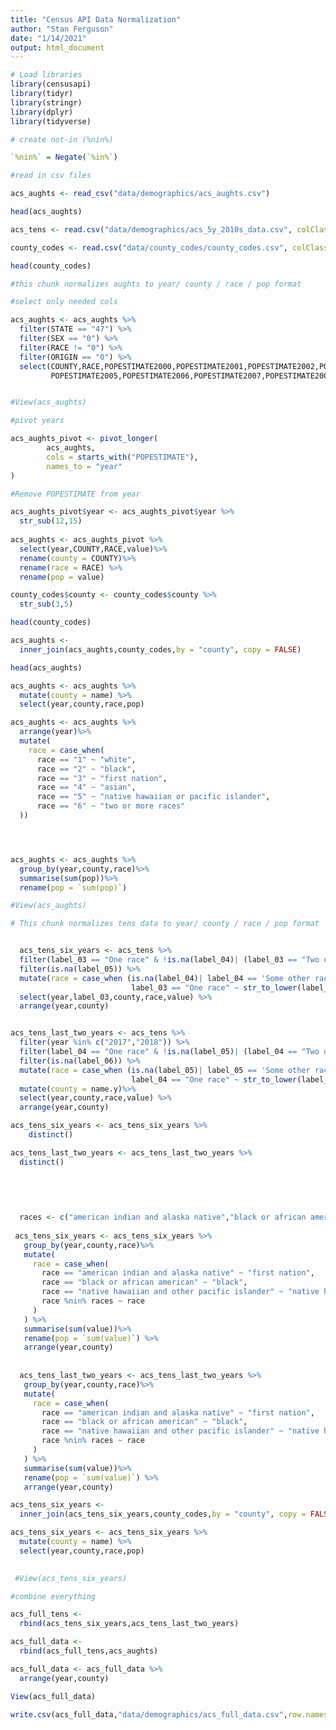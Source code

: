 ```yaml
---
title: "Census API Data Normalization"
author: "Stan Ferguson"
date: "1/14/2021"
output: html_document
---
```



```r
# Load libraries
library(censusapi)
library(tidyr)
library(stringr)
library(dplyr)
library(tidyverse)

# create not-in (%nin%)

`%nin%` = Negate(`%in%`)
```


```r
#read in csv files

acs_aughts <- read_csv("data/demographics/acs_aughts.csv")

head(acs_aughts)

acs_tens <- read.csv("data/demographics/acs_5y_2010s_data.csv", colClasses = c(county = "character",year = "character"))

county_codes <- read.csv("data/county_codes/county_codes.csv", colClasses = c(county = "character"))

head(county_codes)
```




```r
#this chunk normalizes aughts to year/ county / race / pop format

#select only needed cols

acs_aughts <- acs_aughts %>%
  filter(STATE == "47") %>%
  filter(SEX == "0") %>%
  filter(RACE != "0") %>%
  filter(ORIGIN == "0") %>%
  select(COUNTY,RACE,POPESTIMATE2000,POPESTIMATE2001,POPESTIMATE2002,POPESTIMATE2003,POPESTIMATE2004,
         POPESTIMATE2005,POPESTIMATE2006,POPESTIMATE2007,POPESTIMATE2008,POPESTIMATE2009,POPESTIMATE2010)


#View(acs_aughts)

#pivot years

acs_aughts_pivot <- pivot_longer(
        acs_aughts,
        cols = starts_with("POPESTIMATE"),
        names_to = "year"
)

#Remove POPESTIMATE from year

acs_aughts_pivot$year <- acs_aughts_pivot$year %>%
  str_sub(12,15)
  
acs_aughts <- acs_aughts_pivot %>%
  select(year,COUNTY,RACE,value)%>%
  rename(county = COUNTY)%>%
  rename(race = RACE) %>%
  rename(pop = value)

county_codes$county <- county_codes$county %>%
  str_sub(3,5)

head(county_codes)

acs_aughts <- 
  inner_join(acs_aughts,county_codes,by = "county", copy = FALSE)

head(acs_aughts)

acs_aughts <- acs_aughts %>%
  mutate(county = name) %>%
  select(year,county,race,pop)

acs_aughts <- acs_aughts %>%
  arrange(year)%>%
  mutate(
    race = case_when(
      race == "1" ~ "white",
      race == "2" ~ "black",
      race == "3" ~ "first nation",
      race == "4" ~ "asian",
      race == "5" ~ "native hawaiian or pacific islander",
      race == "6" ~ "two or more races"
  ))




acs_aughts <- acs_aughts %>%
  group_by(year,county,race)%>%
  summarise(sum(pop))%>%
  rename(pop = `sum(pop)`)

#View(acs_aughts)

```


```r
# This chunk normalizes tens data to year/ county / race / pop format


  acs_tens_six_years <- acs_tens %>%
  filter(label_03 == "One race" & !is.na(label_04)| (label_03 == "Two or more races" & is.na(label_04)))%>%
  filter(is.na(label_05)) %>%
  mutate(race = case_when (is.na(label_04)| label_04 == 'Some other race' ~ "other race",
                           label_03 == "One race" ~ str_to_lower(label_04)))%>%
  select(year,label_03,county,race,value) %>%
  arrange(year,county)


acs_tens_last_two_years <- acs_tens %>%
  filter(year %in% c("2017","2018")) %>%
  filter(label_04 == "One race" & !is.na(label_05)| (label_04 == "Two or more races" & is.na(label_05)))%>%
  filter(is.na(label_06)) %>%
  mutate(race = case_when (is.na(label_05)| label_05 == 'Some other race' ~ "other race",
                           label_04 == "One race" ~ str_to_lower(label_05)))%>%
  mutate(county = name.y)%>%
  select(year,county,race,value) %>%
  arrange(year,county)

acs_tens_six_years <- acs_tens_six_years %>% 
    distinct()

acs_tens_last_two_years <- acs_tens_last_two_years %>%
  distinct()
  
  
  
  

  races <- c("american indian and alaska native","black or african american","native hawaiian and other pacific islander")
    
 acs_tens_six_years <- acs_tens_six_years %>%
   group_by(year,county,race)%>%
   mutate(
     race = case_when(
       race == "american indian and alaska native" ~ "first nation",
       race == "black or african american" ~ "black",
       race == "native hawaiian and other pacific islander" ~ "native hawaiian or pacific islander",
       race %nin% races ~ race
     )
   ) %>%
   summarise(sum(value))%>%
   rename(pop = `sum(value)`) %>%
   arrange(year,county)
 
 
  acs_tens_last_two_years <- acs_tens_last_two_years %>%
   group_by(year,county,race)%>%
   mutate(
     race = case_when(
       race == "american indian and alaska native" ~ "first nation",
       race == "black or african american" ~ "black",
       race == "native hawaiian and other pacific islander" ~ "native hawaiian or pacific islander",
       race %nin% races ~ race
     )
   ) %>%
   summarise(sum(value))%>%
   rename(pop = `sum(value)`) %>%
   arrange(year,county)
```


```r

acs_tens_six_years <- 
  inner_join(acs_tens_six_years,county_codes,by = "county", copy = FALSE)

acs_tens_six_years <- acs_tens_six_years %>%
  mutate(county = name) %>%
  select(year,county,race,pop)

 
 #View(acs_tens_six_years)
```


```r

#combine everything

acs_full_tens <- 
  rbind(acs_tens_six_years,acs_tens_last_two_years)

acs_full_data <-
  rbind(acs_full_tens,acs_aughts)

acs_full_data <- acs_full_data %>%
  arrange(year,county)

View(acs_full_data)

write.csv(acs_full_data,"data/demographics/acs_full_data.csv",row.names = FALSE)

```


